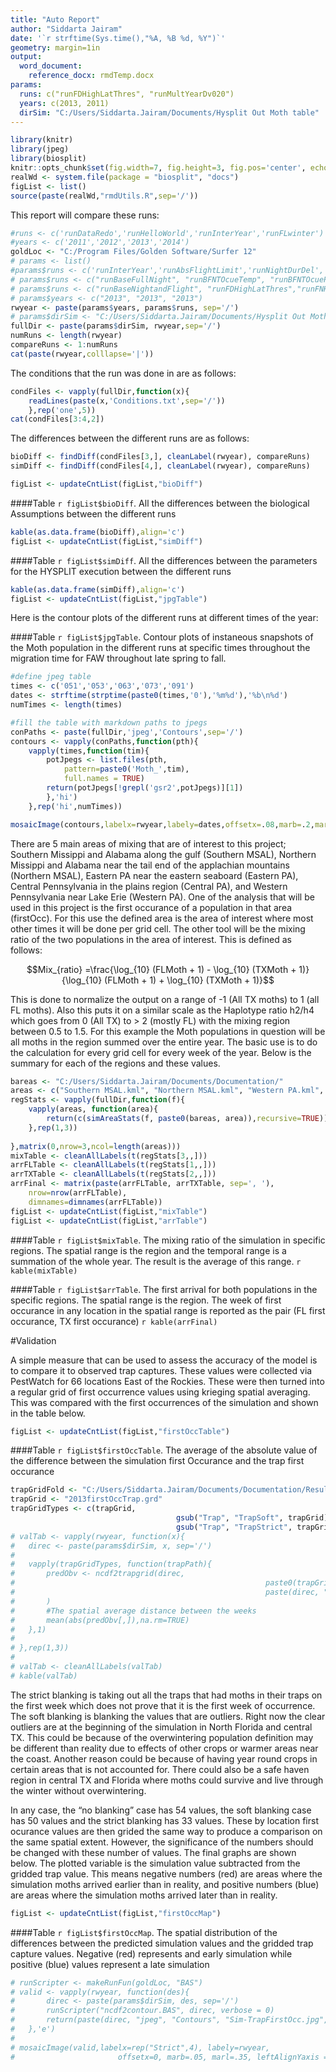```yaml
---
title: "Auto Report"
author: "Siddarta Jairam"
date: '`r strftime(Sys.time(),"%A, %B %d, %Y")`'
geometry: margin=1in
output: 
  word_document:
    reference_docx: rmdTemp.docx
params:
  runs: c("runFDHighLatThres", "runMultYearDv020")
  years: c(2013, 2011)
  dirSim: "C:/Users/Siddarta.Jairam/Documents/Hysplit Out Moth table"
---
```


```r
library(knitr)
library(jpeg)
library(biosplit)
knitr::opts_chunk$set(fig.width=7, fig.height=3, fig.pos='center', echo=FALSE, comment='>', dpi=800)
realWd <- system.file(package = "biosplit", "docs")
figList <- list()
source(paste(realWd,"rmdUtils.R",sep='/'))

```

This report will compare these runs:

```r
#runs <- c('runDataRedo','runHelloWorld','runInterYear','runFLwinter')
#years <- c('2011','2012','2013','2014')
goldLoc <- "C:/Program Files/Golden Software/Surfer 12"
# params <- list()
#params$runs <- c('runInterYear','runAbsFlightLimit','runNightDurDel','runFlightAndNight')
# params$runs <- c("runBaseFullNight", "runBFNTOcueTemp", "runBFNTOcuePrec")
# params$runs <- c("runBaseNightandFlight", "runFDHighLatThres","runFNHighLatThres")
# params$years <- c("2013", "2013", "2013")
rwyear <- paste(params$years, params$runs, sep='/')
# params$dirSim <- "C:/Users/Siddarta.Jairam/Documents/Hysplit Out Moth table"
fullDir <- paste(params$dirSim, rwyear,sep='/')
numRuns <- length(rwyear)
compareRuns <- 1:numRuns
cat(paste(rwyear,colllapse='|'))
```

The conditions that the run was done in are as follows:

```r
condFiles <- vapply(fullDir,function(x){
	readLines(paste(x,'Conditions.txt',sep='/'))
	},rep('one',5))
cat(condFiles[3:4,2])
```

The differences between the different runs are as follows:

```r
bioDiff <- findDiff(condFiles[3,], cleanLabel(rwyear), compareRuns)
simDiff <- findDiff(condFiles[4,], cleanLabel(rwyear), compareRuns)

figList <- updateCntList(figList,"bioDiff")
```

####Table `r figList$bioDiff`. All the differences between the biological Assumptions between the different runs
```r
kable(as.data.frame(bioDiff),align='c')
figList <- updateCntList(figList,"simDiff")
```

####Table `r figList$simDiff`. All the differences between the parameters for the HYSPLIT execution between the different runs
```r
kable(as.data.frame(simDiff),align='c')
figList <- updateCntList(figList,"jpgTable")
```

Here is the contour plots of the different runs at different times of the year:

####Table `r figList$jpgTable`. Contour plots of instaneous snapshots of the Moth population in the different runs at specific times throughout the migration time for FAW throughout late spring to fall.
```r
#define jpeg table
times <- c('051','053','063','073','091')
dates <- strftime(strptime(paste0(times,'0'),'%m%d'),'%b\n%d')
numTimes <- length(times)

#fill the table with markdown paths to jpegs
conPaths <- paste(fullDir,'jpeg','Contours',sep='/')
contours <- vapply(conPaths,function(pth){
	vapply(times,function(tim){
		potJpegs <- list.files(pth,
			pattern=paste0('Moth_',tim),
			full.names = TRUE)
		return(potJpegs[!grepl('gsr2',potJpegs)][1])
		},'hi')
	},rep('hi',numTimes))

mosaicImage(contours,labelx=rwyear,labely=dates,offsetx=.08,marb=.2,marl=.11)
```

There are 5 main areas of mixing that are of interest to this project; Southern Missippi and Alabama along the gulf (Southern MSAL), Northern Missippi and Alabama near the tail end of the applachian mountains (Northern MSAL), Eastern PA near the eastern seaboard (Eastern PA), Central Pennsylvania in the plains region (Central PA), and Western Pennsylvania near Lake Erie (Western PA). One of the analysis that will be used in this project is the first occurance of a population in that area (firstOcc). For this use the defined area is the area of interest where most other times it will be done per grid cell. The other tool will be the mixing ratio of the two populations in the area of interest. This is defined as follows:

$$Mix_{ratio} =\frac{\log_{10} (FLMoth + 1) - \log_{10} (TXMoth + 1)}{\log_{10} (FLMoth + 1) + \log_{10} (TXMoth + 1)}$$

This is done to normalize the output on a range of -1 (All TX moths) to 1 (all FL moths). Also this puts it on a similar scale as the Haplotype ratio h2/h4 which goes from 0 (All TX) to > 2 (mostly FL) with the mixing region between 0.5 to 1.5. For this example the Moth populations in question will be all moths in the region summed over the entire year. The basic use is to do the calculation for every grid cell for every week of the year. Below is the summary for each of the regions and these values.

```r
bareas <- "C:/Users/Siddarta.Jairam/Documents/Documentation/"
areas <- c("Southern MSAL.kml", "Northern MSAL.kml", "Western PA.kml", "Central PA.kml", "Eastern PA.kml")
regStats <- vapply(fullDir,function(f){
	vapply(areas, function(area){
		return(c(simAreaStats(f, paste0(bareas, area)),recursive=TRUE))
	},rep(1,3))
	
},matrix(0,nrow=3,ncol=length(areas)))
mixTable <- cleanAllLabels(t(regStats[3,,]))
arrFLTable <- cleanAllLabels(t(regStats[1,,]))
arrTXTable <- cleanAllLabels(t(regStats[2,,]))
arrFinal <- matrix(paste(arrFLTable, arrTXTable, sep=', '),
	nrow=nrow(arrFLTable),
	dimnames=dimnames(arrFLTable))
figList <- updateCntList(figList,"mixTable")
figList <- updateCntList(figList,"arrTable")
```

####Table `r figList$mixTable`. The mixing ratio of the simulation in specific regions. The spatial range is the region and the temporal range is a summation of the whole year. The result is the average of this range.
`r kable(mixTable)`

####Table `r figList$arrTable`. The first arrival for both populations in the specific regions. The spatial range is the region. The week of first occurance in any location in the spatial range is reported as the pair (FL first occurance, TX first occurance)
`r kable(arrFinal)`


#Validation


A simple measure that can be used to assess the accuracy of the model is to compare it to observed trap captures. These values were collected via PestWatch for 66 locations East of the Rockies. These were then turned into a regular grid of first occurrence values using krieging spatial averaging. This was compared with the first occurrences of the simulation and shown in the table below. 

```r
figList <- updateCntList(figList,"firstOccTable")
```

####Table `r figList$firstOccTable`. The average of the absolute value of the difference between the simulation first Occurance and the trap first occurance

```r
trapGridFold <- "C:/Users/Siddarta.Jairam/Documents/Documentation/Result Files/"
trapGrid <- "2013firstOccTrap.grd"
trapGridTypes <- c(trapGrid, 
									 gsub("Trap", "TrapSoft", trapGrid),
									 gsub("Trap", "TrapStrict", trapGrid))
# valTab <- vapply(rwyear, function(x){
# 	direc <- paste(params$dirSim, x, sep='/')
# 	
# 	vapply(trapGridTypes, function(trapPath){
# 		predObv <- ncdf2trapgrid(direc,
# 														 paste0(trapGridFold,trapPath),
# 														 paste(direc, "Sim-TrapFirstOcc.nc",sep='/')
# 		)
# 		#The spatial average distance between the weeks
# 		mean(abs(predObv[,]),na.rm=TRUE)
# 	},1)
# 	
# },rep(1,3))
# 
# valTab <- cleanAllLabels(valTab)
# kable(valTab)
```

The strict blanking is taking out all the traps that had moths in their traps on the first week which does not prove that it is the first week of occurrence. The soft blanking is blanking the values that are outliers. Right now the clear outliers are at the beginning of the simulation in North Florida and central TX. This could be because of the overwintering population definition may be different than reality due to effects of other crops or warmer areas near the coast. Another reason could be because of having year round crops in certain areas that is not accounted for. There could also be a safe haven region in central TX and Florida where moths could survive and live through the winter without overwintering.

In any case, the "no blanking" case has 54 values, the soft blanking case has 50 values and the strict blanking has 33 values. These by location first ocurance values are then grided the same way to produce a comparison on the same spatial extent. However, the significance of the numbers should be changed with these number of values. The final graphs are shown below. The plotted variable is the simulation value subtracted from the gridded trap value. This means negative numbers (red) are areas where the simulation moths arrived earlier than in reality, and positive numbers (blue) are areas where the simulation moths arrived later than in reality.

```r
figList <- updateCntList(figList,"firstOccMap")
```

####Table `r figList$firstOccMap`. The spatial distribution of the differences between the predicted simulation values and the gridded trap capture values. Negative (red) represents and early simulation while positive (blue) values represent a late simulation

```r
# runScripter <- makeRunFun(goldLoc, "BAS")
# valid <- vapply(rwyear, function(des){
# 		direc <- paste(params$dirSim, des, sep='/')
# 		runScripter("ncdf2contour.BAS", direc, verbose = 0)
# 		return(paste(direc, "jpeg", "Contours", "Sim-TrapFirstOcc.jpg", sep='/'))
# 	},'e')
# 
# mosaicImage(valid,labelx=rep("Strict",4), labely=rwyear,
# 						offsetx=0, marb=.05, marl=.35, leftAlignYaxis = TRUE)
```
